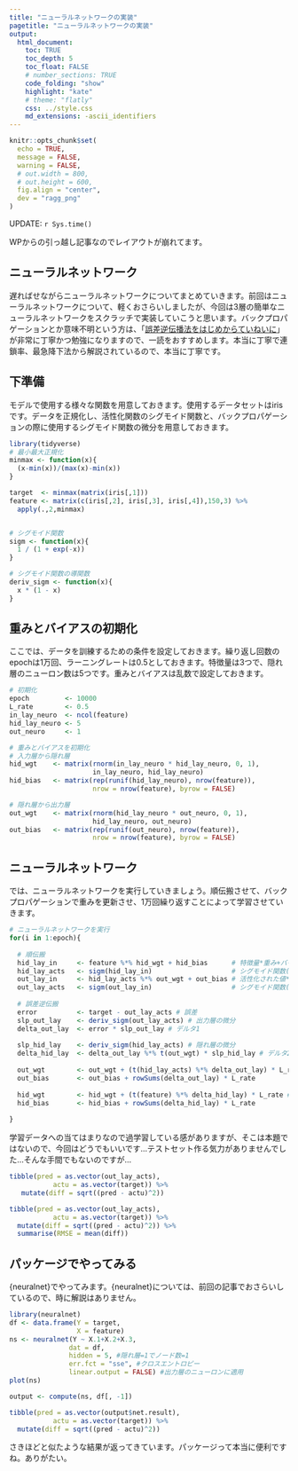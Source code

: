 ```yaml
---
title: "ニューラルネットワークの実装"
pagetitle: "ニューラルネットワークの実装"
output:
  html_document:
    toc: TRUE
    toc_depth: 5
    toc_float: FALSE
    # number_sections: TRUE
    code_folding: "show"
    highlight: "kate"
    # theme: "flatly"
    css: ../style.css
    md_extensions: -ascii_identifiers
---
```


```r
knitr::opts_chunk$set(
  echo = TRUE,
  message = FALSE,
  warning = FALSE,
  # out.width = 800,
  # out.height = 600,
  fig.align = "center",
  dev = "ragg_png"
)
```

<div class="update-right">
UPDATE: `r Sys.time()`
</div>

WPからの引っ越し記事なのでレイアウトが崩れてます。

## ニューラルネットワーク

遅ればせながらニューラルネットワークについてまとめていきます。前回はニューラルネットワークについて、軽くおさらいしましたが、今回は3層の簡単なニューラルネットワークをスクラッチで実装していこうと思います。バックプロパゲーションとか意味不明という方は、「<a href="https://qiita.com/43x2/items/50b55623c890564f1893">誤差逆伝播法をはじめからていねいに</a>」が非常に丁寧かつ勉強になりますので、一読をおすすめします。本当に丁寧で連鎖率、最急降下法から解説されているので、本当に丁寧です。

## 下準備

モデルで使用する様々な関数を用意しておきます。使用するデータセットはirisです。データを正規化し、活性化関数のシグモイド関数と、バックプロパゲーションの際に使用するシグモイド関数の微分を用意しておきます。

```r
library(tidyverse)
# 最小最大正規化
minmax <- function(x){
  (x-min(x))/(max(x)-min(x))
}

target  <- minmax(matrix(iris[,1]))
feature <- matrix(c(iris[,2], iris[,3], iris[,4]),150,3) %>%
  apply(.,2,minmax)


# シグモイド関数
sigm <- function(x){
  1 / (1 + exp(-x))
}

# シグモイド関数の導関数
deriv_sigm <- function(x){
  x * (1 - x)
}
```

## 重みとバイアスの初期化

ここでは、データを訓練するための条件を設定しておきます。繰り返し回数のepochは1万回、ラーニングレートは0.5としておきます。特徴量は3つで、隠れ層のニューロン数は5つです。重みとバイアスは乱数で設定しておきます。

```r
# 初期化
epoch         <- 10000
L_rate        <- 0.5
in_lay_neuro  <- ncol(feature)
hid_lay_neuro <- 5
out_neuro     <- 1

# 重みとバイアスを初期化
# 入力層から隠れ層
hid_wgt    <- matrix(rnorm(in_lay_neuro * hid_lay_neuro, 0, 1),
                     in_lay_neuro, hid_lay_neuro)
hid_bias   <- matrix(rep(runif(hid_lay_neuro), nrow(feature)), 
                     nrow = nrow(feature), byrow = FALSE)

# 隠れ層から出力層
out_wgt    <- matrix(rnorm(hid_lay_neuro * out_neuro, 0, 1),
                     hid_lay_neuro, out_neuro)
out_bias   <- matrix(rep(runif(out_neuro), nrow(feature)),
                     nrow = nrow(feature), byrow = FALSE)
```

## ニューラルネットワーク
では、ニューラルネットワークを実行していきましょう。順伝搬させて、バックプロパゲーションで重みを更新させ、1万回繰り返すことによって学習させていきます。

```r
# ニューラルネットワークを実行
for(i in 1:epoch){
  
  # 順伝搬 
  hid_lay_in     <- feature %*% hid_wgt + hid_bias      # 特徴量*重み+バイアス
  hid_lay_acts   <- sigm(hid_lay_in)                    # シグモイド関数(特徴量*重み+バイアス)
  out_lay_in     <- hid_lay_acts %*% out_wgt + out_bias # 活性化された値*重み+バイアス
  out_lay_acts   <- sigm(out_lay_in)                    # シグモイド関数(活性化された値*重み+バイアス)
  
  # 誤差逆伝搬
  error          <- target - out_lay_acts # 誤差
  slp_out_lay    <- deriv_sigm(out_lay_acts) # 出力層の微分
  delta_out_lay  <- error * slp_out_lay # デルタ1
  
  slp_hid_lay    <- deriv_sigm(hid_lay_acts) # 隠れ層の微分
  delta_hid_lay  <- delta_out_lay %*% t(out_wgt) * slp_hid_lay # デルタ2(出力層のデルタ1*隠れ層の重み*隠れ層の微分)
  
  out_wgt        <- out_wgt + (t(hid_lay_acts) %*% delta_out_lay) * L_rate # 既存値+修正量(デルタ1*隠れ層の値*学習係数)
  out_bias       <- out_bias + rowSums(delta_out_lay) * L_rate
  
  hid_wgt        <- hid_wgt + (t(feature) %*% delta_hid_lay) * L_rate #既存値+修正量(デルタ2*入力層の値*学習係数)
  hid_bias       <- hid_bias + rowSums(delta_hid_lay) * L_rate
  
}
```

学習データへの当てはまりなので過学習している感がありますが、そこは本題ではないので、今回はどうでもいいです…テストセット作る気力がありませんでした…そんな手間でもないのですが…

```r
tibble(pred = as.vector(out_lay_acts),
           actu = as.vector(target)) %>% 
   mutate(diff = sqrt((pred - actu)^2))
```

```r
tibble(pred = as.vector(out_lay_acts),
           actu = as.vector(target)) %>% 
  mutate(diff = sqrt((pred - actu)^2)) %>% 
  summarise(RMSE = mean(diff))
```


## パッケージでやってみる

{neuralnet}でやってみます。{neuralnet}については、前回の記事でおさらいしているので、時に解説はありません。

```r
library(neuralnet)
df <- data.frame(Y = target,
                 X = feature)
ns <- neuralnet(Y ~ X.1+X.2+X.3,
               dat = df,
               hidden = 5, #隠れ層=1でノード数=1
               err.fct = "sse", #クロスエントロピー
               linear.output = FALSE) #出力層のニューロンに適用
plot(ns)
```

```r
output <- compute(ns, df[, -1])

tibble(pred = as.vector(output$net.result),
           actu = as.vector(target)) %>% 
  mutate(diff = sqrt((pred - actu)^2)) 
```

さきほどと似たような結果が返ってきています。パッケージって本当に便利ですね。ありがたい。